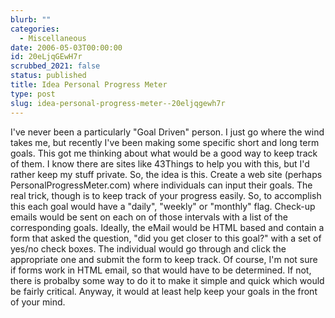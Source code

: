 ```yaml
---
blurb: ""
categories:
  - Miscellaneous
date: 2006-05-03T00:00:00
id: 20eLjqGEwH7r
scrubbed_2021: false
status: published
title: Idea Personal Progress Meter
type: post
slug: idea-personal-progress-meter--20eljqgewh7r
---
```


I've never been a particularly "Goal Driven" person. I just go
where the wind takes me, but recently I've been making some
specific short and long term goals. This got me thinking about what
would be a good way to keep track of them. I know there are sites
like 43Things to help you with this, but I'd rather keep my stuff
private. So, the idea is this. Create a web site (perhaps
PersonalProgressMeter.com) where individuals can input their goals.
The real trick, though is to keep track of your progress easily.
So, to accomplish this each goal would have a "daily", "weekly" or
"monthly" flag. Check-up emails would be sent on each on of those
intervals with a list of the corresponding goals. Ideally, the
eMail would be HTML based and contain a form that asked the
question, "did you get closer to this goal?" with a set of yes/no
check boxes. The individual would go through and click the
appropriate one and submit the form to keep track. Of course, I'm
not sure if forms work in HTML email, so that would have to be
determined. If not, there is probalby some way to do it to make it
simple and quick which would be fairly critical. Anyway, it would
at least help keep your goals in the front of your mind.